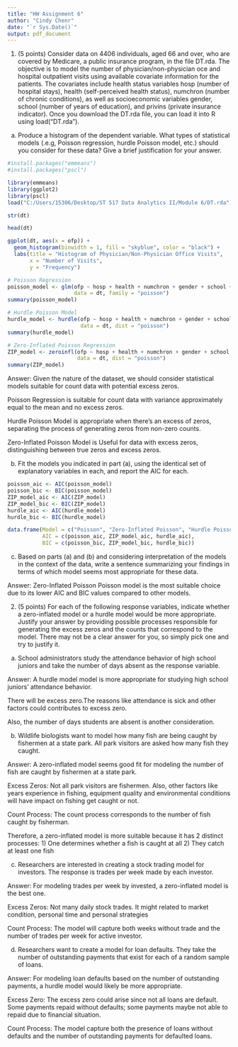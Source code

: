 ```yaml
---
title: "HW Assignment 6"
author: "Cindy Chenr"
date: "`r Sys.Date()`"
output: pdf_document
---
```

1. (5 points) Consider data on 4406 individuals, aged 66 and over, who are covered by Medicare, a public
insurance program, in the file DT.rda. The objective is to model the number of physician/non-physician
oce and hospital outpatient visits using available covariate information for the patients. The covariates
include health status variables hosp (number of hospital stays), health (self-perceived health status),
numchron (number of chronic conditions), as well as socioeconomic variables gender, school (number
of years of education), and privins (private insurance indicator). Once you download the DT.rda file,
you can load it into R using load("DT.rda").
(a) Produce a histogram of the dependent variable. What types of statistical models (.e.g, Poisson
regression, hurdle Poisson model, etc.) should you consider for these data? Give a brief justification
for your answer.
```r
#install.packages("emmeans")
#install.packages("pscl")
```

```r
library(emmeans)
library(ggplot2)
library(pscl)
load("C:/Users/15306/Desktop/ST 517 Data Analytics II/Module 6/DT.rda")

```


```r
str(dt)
```
```r
head(dt)
```
```r
ggplot(dt, aes(x = ofp)) +
  geom_histogram(binwidth = 1, fill = "skyblue", color = "black") +
  labs(title = "Histogram of Physician/Non-Physician Office Visits",
       x = "Number of Visits",
       y = "Frequency")
```
```r
# Poisson Regression
poisson_model <- glm(ofp ~ hosp + health + numchron + gender + school + privins, 
                     data = dt, family = "poisson")
summary(poisson_model)

```
```r
# Hurdle Poisson Model
hurdle_model <- hurdle(ofp ~ hosp + health + numchron + gender + school + privins, 
                       data = dt, dist = "poisson")
summary(hurdle_model)

```
```r
# Zero-Inflated Poisson Regression
ZIP_model <- zeroinfl(ofp ~ hosp + health + numchron + gender + school + privins, 
                      data = dt, dist = "poisson")
summary(ZIP_model)
```
Answer:
Given the nature of the dataset, we should consider statistical models suitable 
for count data with potential excess zeros.

Poisson Regression is suitable for count data with variance approximately equal 
to the mean and no excess zeros.

Hurdle Poisson Model is appropriate when there's an excess of zeros, separating 
the process of generating zeros from non-zero counts.

Zero-Inflated Poisson Model is Useful for data with excess zeros, distinguishing 
between true zeros and excess zeros.

(b) Fit the models you indicated in part (a), using the identical set of explanatory 
variables in each, and report the AIC for each.

```r
poisson_aic <- AIC(poisson_model)
poisson_bic <- BIC(poisson_model)
ZIP_model_aic <- AIC(ZIP_model)
ZIP_model_bic <- BIC(ZIP_model)
hurdle_aic <- AIC(hurdle_model)
hurdle_bic <- BIC(hurdle_model)
```

```r
data.frame(Model = c("Poisson", "Zero-Inflated Poisson", "Hurdle Poisson"),
           AIC = c(poisson_aic, ZIP_model_aic, hurdle_aic),
           BIC = c(poisson_bic, ZIP_model_bic, hurdle_bic))
```

(c) Based on parts (a) and (b) and considering interpretation of the models in the context of the data,
write a sentence summarizing your findings in terms of which model seems most appropriate for
these data.

Answer:
Zero-Inflated Poisson Poisson model is the most suitable choice due to its lower 
AIC and BIC values compared to other models.


2. (5 points) For each of the following response variables, indicate whether a 
zero-inflated model or a hurdle model would be more appropriate. Justify your 
answer by providing possible processes responsible for generating the excess zeros 
and the counts that correspond to the model. There may not be a clear answer for 
you, so simply pick one and try to justify it.
(a) School administrators study the attendance behavior of high school juniors 
and take the number of days absent as the response variable.

Answer:
A hurdle model model is more appropriate for studying high school 
juniors' attendance behavior.

There will be excess zero.The reasons like attendance is sick and other
factors could contributes to excess zero.

Also, the number of days students are absent is another consideration.


(b) Wildlife biologists want to model how many fish are being caught by fishermen 
at a state park. All park visitors are asked how many fish they caught.

Answer:
A zero-inflated model seems good fit for modeling the number of fish are caught
by fishermen at a state park.

Excess Zeros: Not all park visitors are fishermen. Also, other factors
like years experience in fishing, equipment quality and environmental 
conditions will have impact on fishing get caught or not.

Count Process: The count process corresponds to the number of fish
caught by fisherman.

Therefore, a zero-inflated model is more suitable because it has 2 distinct 
processes: 
1) One determines whether a fish is caught at all
2) They catch at least one fish



(c) Researchers are interested in creating a stock trading model for investors. 
The response is trades per week made by each investor.

Answer:
For modeling trades per week by invested, a zero-inflated model is
the best one.

Excess Zeros: Not many daily stock trades. It might related to market 
condition, personal time and personal strategies

Count Process: The model will capture both weeks without trade and the
number of trades per week for active investor.


(d) Researchers want to create a model for loan defaults. They take the number 
of outstanding payments that exist for each of a random sample of loans.

Answer:
For modeling loan defaults based on the number of outstanding payments, 
a hurdle model would likely be more appropriate.

Excess Zero: The excess zero could arise since not all loans are default.
Some payments repaid without defaults; some payments maybe not able to repaid 
due to financial situation.

Count Process: The model capture both the presence of loans without 
defaults and the number of outstanding payments for defaulted loans.


